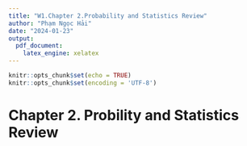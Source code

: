 ```yaml
---
title: "W1.Chapter 2.Probability and Statistics Review"
author: "Phạm Ngọc Hải"
date: "2024-01-23"
output:
  pdf_document:
    latex_engine: xelatex
---
```


```r
knitr::opts_chunk$set(echo = TRUE)
knitr::opts_chunk$set(encoding = 'UTF-8')
```

# Chapter 2. Probility and Statistics Review 

